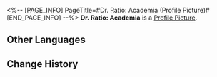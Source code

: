 <%-- [PAGE_INFO]
PageTitle=#Dr. Ratio: Academia (Profile Picture)#
[END_PAGE_INFO] --%>
{{Item Infobox
|title       = Dr. Ratio: Academia
|id          = 200116
|image       = Item Dr. Ratio- Academia.png
|type        = Profile Picture
|invCategory = 
|rarity      = 5
|effect      = Avatar reward obtained from unlocking Nameless Honor.
|description = Dr. Ratio overseeing research projects.
}}
{{Description|''"Such unique insights are indeed rare, for which 10 points shall be tentatively rewarded."''}}
'''Dr. Ratio: Academia''' is a [[Profile Picture]].

==Other Languages==
{{Other Languages
|en   = Dr. Ratio: Academia
|zhs  = 真理医生•教研
|zht  = 真理醫生•研究評論
|ja   = Dr.レイシオ・教学
|ko   = Dr. 레이시오•아카데미아
|es   = Dr. Ratio: Académico
|fr   = Dr Ratio : Académie
|ru   = Доктор Рацио: Исследования
|th   = Dr. Ratio - การศึกษาวิจัย
|vi   = Dr. Ratio - Nghiên Cứu Giảng Dạy
|de   = Dr. Wahrheit: Akademie
|id   = Dr. Ratio: Akademisi
|pt   = Dr. Ratio: Academia
}}

==Change History==
{{Change History|1.6}}